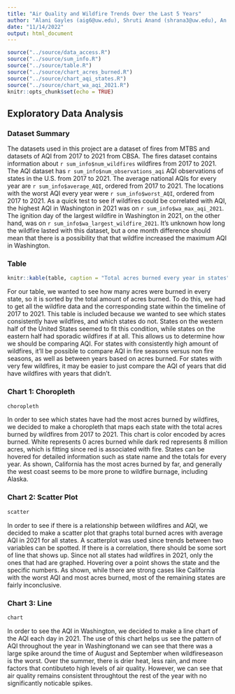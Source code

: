 ```yaml
---
title: "Air Quality and Wildfire Trends Over the Last 5 Years"
author: "Alani Gayles (aig6@uw.edu), Shruti Anand (shrana3@uw.edu), An Dao (andao27@uw.edu), Brandon Mochizuki (bmoch@uw.edu)"
date: "11/14/2022"
output: html_document
---
```


```r
source("../source/data_access.R")
source("../source/sum_info.R")
source("../source/table.R")
source("../source/chart_acres_burned.R")
source("../source/chart_aqi_states.R")
source("../source/chart_wa_aqi_2021.R")
knitr::opts_chunk$set(echo = TRUE)
```

## Exploratory Data Analysis

### Dataset Summary

The datasets used in this project are a dataset of fires from MTBS and
datasets of AQI from 2017 to 2021 from CBSA. The fires dataset contains
information about `r sum_info$num_wildfires` wildfires from 2017 to 2021. The
AQI dataset has `r sum_info$num_observations_aqi` AQI observations of
states in the U.S. from 2017 to 2021. The average national AQIs for every year
are `r sum_info$average_AQI`, ordered from 2017 to 2021. The locations with the
worst AQI every year were `r sum_info$worst_AQI`, ordered from 2017 to 2021. As
a quick test to see if wildfires could be correlated with AQI, the highest AQI in
Washington in 2021 was on `r sum_info$wa_max_aqi_2021`. The ignition day of the
largest wildfire in Washington in 2021, on the other hand, was on
`r sum_info$wa_largest_wildfire_2021`. It's unknown how long the wildfire lasted
with this dataset, but a one month difference should mean that there is a
possibility that that wildfire increased the maximum AQI in Washington.

### Table

```r
knitr::kable(table, caption = "Total acres burned every year in states")
```

For our table, we wanted to see how many acres were burned in every state, so it is
sorted by the total amount of acres burned. To do this, we had to get all the 
wildfire data and the corresponding state within the timeline of 2017 to 2021. This
table is included because we wanted to see which states consistently have wildfires,
and which states do not. States on the western half of the United States seemed to
fit this condition, while states on the eastern half had sporadic wildfires if at
all. This allows us to determine how we should be comparing AQI. For states with
consistently high amount of wildfires, it'll be possible to compare AQI in fire
seasons versus non fire seasons, as well as between years based on acres burned.
For states with very few wildfires, it may be easier to just compare the AQI of
years that did have wildfires with years that didn't.

### Chart 1: Choropleth

```r
choropleth
```

In order to see which states have had the most acres burned by wildfires, we
decided to make a choropleth that maps each state with the total acres burned by
wildfires from 2017 to 2021. This chart is color encoded by acres burned. White
represents 0 acres burned while dark red represents 8 million acres, which is
fitting since red is associated with fire. States can be hovered for detailed
information such as state name and the totals for every year. As shown,
California has the most acres burned by far, and generally the west coast seems
to be more prone to wildfire burnage, including Alaska.

### Chart 2: Scatter Plot

```r
scatter
```

In order to see if there is a relationship between wildfires and AQI, we decided
to make a scatter plot that graphs total burned acres with average AQI in 2021 for
all states. A scatterplot was used since trends between two variables can be
spotted. If there is a correlation, there should be some sort of line that shows
up. Since not all states had wildfires in 2021, only the ones that had are
graphed. Hovering over a point shows the state and the specific numbers. As shown,
while there are strong cases like California with the worst AQI and most acres
burned, most of the remaining states are fairly inconclusive.

### Chart 3: Line

```r
chart
```

In order to see the AQI in Washington, we decided to make a line chart of the AQI each 
day in 2021. The use of this chart helps us see the pattern of AQI throughout the
year in Washingtonand we can see that there was a large spike around the time of 
August and September when wildfireseason is the worst. Over the summer, there is drier 
heat, less rain, and more factors that contibuteto high levels of air quality. However, 
we can see that air quality remains consistent throughtout the rest of the year with 
no significantly noticable spikes. 

